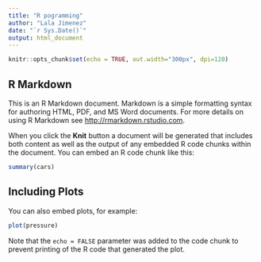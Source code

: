 ```yaml
---
title: "R pogramming"
author: "Lala Jimenez"
date: "`r Sys.Date()`"
output: html_document
---
```


```r
knitr::opts_chunk$set(echo = TRUE, out.width="300px", dpi=120)
```

## R Markdown

This is an R Markdown document. Markdown is a simple formatting syntax for authoring HTML, PDF, and MS Word documents. For more details on using R Markdown see <http://rmarkdown.rstudio.com>.

When you click the **Knit** button a document will be generated that includes both content as well as the output of any embedded R code chunks within the document. You can embed an R code chunk like this:

```r
summary(cars)
```

## Including Plots

You can also embed plots, for example:

```r
plot(pressure)
```

Note that the `echo = FALSE` parameter was added to the code chunk to prevent printing of the R code that generated the plot.
